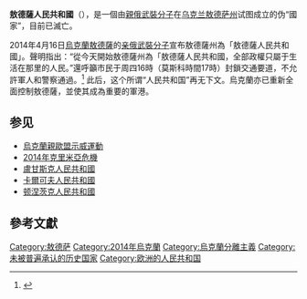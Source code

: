 {{NoteTA
|G1=Country
|1=zh-tw:敖得薩;zh-cn:敖德萨;zh-hk:敖德薩;
}}
{{Onesource|time=2014-07-23T11:38:11+00:00}}
{{expand|time=2014-05-13T14:24:04+00:00}}
{{Infobox country
|conventional_long_name=敖得薩人民共和國
|native_name=Одеська народная республика
|image_flag= Flag of the Odessa People's Republic.svg
|flag_type = 國旗
|alt_flag = 
|flag_caption= 
|image_coat = Coat of arms of of the Odessa People's Republic.png
|symbol_type = 國徽
|image_map= Odessa in Ukraine.svg
|map_caption = 敖德薩人民共和國宣稱的領土範圍
|flag_p2 =
|s1 = 
|flag_s1 = 
|national_motto = 
|national_anthem =
|official_languages = [[烏克蘭語|烏克蘭語]]<br>[[俄語|俄語]]<br>[[羅馬尼亞語|羅馬尼亞語]]
|recognized_regional_languages = 
|ethnic_groups = 
|ethnic_groups_year =
|capital = [[敖得薩|敖得薩]]
|latd= |latm= |lats= |latNS= |longd= |longm= |longs= |longEW=
|largest_city = capital
|government_type =
|legislature = 敖得薩人民議會
|sovereignty_type = {{nobold|宣布從[[烏克蘭|烏克蘭]]}}[[獨立|獨立]]
|established_event2 = 
|established_date2 = 
|area_rank = 
|area_magnitude = 
|area_km2 =
|area_sq_mi = 
|percent_water = 
|population_estimate = 
|population_estimate_year = 2013
|population_estimate_rank = 
|population_census = 
|population_census_year = 
|population_density_km2 =
|population_density_sq_mi = 
|population_density_rank = 
|currency = 
|leader_title1 = 人民長官
|leader_name1 = 
|leader_title2 = 第一副人民長官
|leader_name2 = 
|leader_title3 = 敖得薩衛隊司令
|leader_name3 = 
|leader_name4 = 
|leader_title4 = 
|cctld = 
|calling_code = 
|footnote_a = 
|footnote_b =
|footnote_c = 
|footnote_d =
|footnotes = 
|today  = {{flag|Odessa Oblast}}
}}

'''敖德薩人民共和國'''（{{lang-uk|Одесская Народная Республика}}），是一個由[[小绿人_(俄乌战争)|親俄武裝分子]]在[[乌克兰|乌克兰]][[敖德萨州|敖德萨州]]试图成立的伪“國家”，目前已滅亡。

2014年4月16日[[烏克蘭|烏克蘭]][[敖德薩|敖德薩]]的[[小绿人_(俄乌战争)|亲俄武裝分子]]宣布敖德薩州為「敖德薩人民共和國」。聲明指出：“從今天開始敖德薩州為「敖德薩人民共和國，全部政權只屬于生活在那里的人民。”還呼籲市民于周四16時（莫斯科時間17時）封鎖交通要道，不允許軍人和警察通過。<ref>{{cite news|url=http://rusnews.cn/guojiyaowen/guoji_cis/20140416/44038012-print.html|title=烏敖德薩示威民眾宣布成立“敖德薩人民共和國”|publisher=俄新網|date=2014-04-16|deadurl=yes|archiveurl=https://web.archive.org/web/20140727135459/http://rusnews.cn/guojiyaowen/guoji_cis/20140416/44038012-print.html|archivedate=2014-07-27}} </ref> 此后，这个所谓“人民共和国”再无下文。烏克蘭亦已重新全面控制敖德薩，並使其成為重要的軍港。

== 参见 ==
* [[烏克蘭親歐盟示威運動|烏克蘭親歐盟示威運動]]
* [[2014年克里米亞危機|2014年克里米亞危機]]
* [[盧甘斯克人民共和國|盧甘斯克人民共和國]]
* [[卡爾可夫人民共和國|卡爾可夫人民共和國]]
* [[顿涅茨克人民共和國|顿涅茨克人民共和國]]

== 參考文獻 ==
{{Reflist}}

[[Category:敖德萨|Category:敖德萨]]
[[Category:2014年烏克蘭|Category:2014年烏克蘭]]
[[Category:烏克蘭分離主義|Category:烏克蘭分離主義]]
[[Category:未被普遍承认的历史国家|Category:未被普遍承认的历史国家]]
[[Category:欧洲的人民共和国|Category:欧洲的人民共和国]]